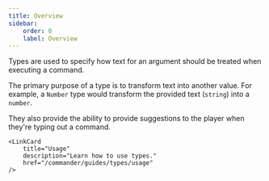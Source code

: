 ```yaml
---
title: Overview
sidebar:
    order: 0
    label: Overview
---
```



Types are used to specify how text for an argument should be treated when executing a command.

The primary purpose of a type is to transform text into another value.
For example, a `Number` type would transform the provided text (`string`) into a `number`.

They also provide the ability to provide suggestions to the player when they're
typing out a command.

<CardGrid>
    <LinkCard
        title="Defining types"
        description="Learn how to define types."
        href="/commander/guides/types/defining-types"
    />


    <LinkCard
        title="Usage"
        description="Learn how to use types."
        href="/commander/guides/types/usage"
    />
</CardGrid>
